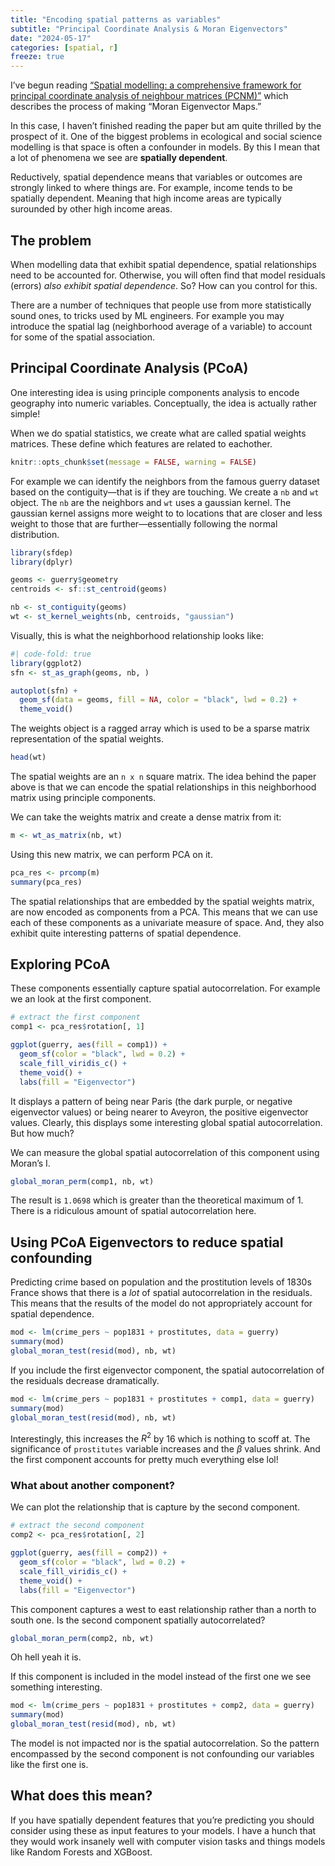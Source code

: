 ```yaml
---
title: "Encoding spatial patterns as variables"
subtitle: "Principal Coordinate Analysis & Moran Eigenvectors"
date: "2024-05-17"
categories: [spatial, r]
freeze: true
---
```


I've begun reading ["Spatial modelling: a comprehensive framework for principal coordinate analysis of neighbour matrices (PCNM)"](https://www.sciencedirect.com/science/article/abs/pii/S0304380006000925) which describes the process of making "Moran Eigenvector Maps."

In this case, I haven't finished reading the paper but am quite thrilled by the prospect of it. One of the biggest problems in ecological and social science modelling is that space is often a confounder in models. By this I mean that a lot of phenomena we see are **spatially dependent**.

Reductively, spatial dependence means that variables or outcomes are strongly linked to where things are. For example, income tends to be spatially dependent. Meaning that high income areas are typically surounded by other high income areas. 

## The problem

When modelling data that exhibit spatial dependence, spatial relationships need to be accounted for. Otherwise, you will often find that model residuals (errors) _also exhibit spatial dependence_. So? How can you control for this. 

There are a number of techniques that people use from more statistically sound ones, to tricks used by ML engineers. For example you may introduce the spatial lag (neighborhood average of a variable) to account for some of the spatial association. 

## Principal Coordinate Analysis (PCoA)

One interesting idea is using principle components analysis to encode geography into numeric variables. Conceptually, the idea is actually rather simple! 

When we do spatial statistics, we create what are called spatial weights matrices. These define which features are related to eachother. 

```r
knitr::opts_chunk$set(message = FALSE, warning = FALSE)
```

For example we can identify the neighbors from the famous guerry dataset based on the contiguity—that is if they are touching. We create a `nb` and `wt` object. The `nb` are the neighbors and `wt` uses a gaussian kernel. The gaussian kernel assigns more weight to to locations that are closer and less weight to those that are further—essentially following the normal distribution. 

```r
library(sfdep)
library(dplyr)

geoms <- guerry$geometry
centroids <- sf::st_centroid(geoms)

nb <- st_contiguity(geoms)
wt <- st_kernel_weights(nb, centroids, "gaussian")
```

Visually, this is what the neighborhood relationship looks like: 

```r
#| code-fold: true
library(ggplot2)
sfn <- st_as_graph(geoms, nb, )

autoplot(sfn) +
  geom_sf(data = geoms, fill = NA, color = "black", lwd = 0.2) +
  theme_void()
```

The weights object is a ragged array which is used to be a sparse matrix representation of the spatial weights. 
 
```r
head(wt)
```

The spatial weights are an `n x n` square matrix. The idea behind the paper above is that we can encode the spatial relationships in this neighborhood matrix using principle components. 

We can take the weights matrix and create a dense matrix from it: 

```r
m <- wt_as_matrix(nb, wt)
```

Using this new matrix, we can perform PCA on it. 

```r
pca_res <- prcomp(m)
summary(pca_res)
```

The spatial relationships that are embedded by the spatial weights matrix, are now encoded as components from a PCA. This means that we can use each of these components as a univariate measure of space. And, they also exhibit quite interesting patterns of spatial dependence. 

## Exploring PCoA 

These components essentially capture spatial autocorrelation. For example we an look at the first component. 

```r
# extract the first component
comp1 <- pca_res$rotation[, 1]

ggplot(guerry, aes(fill = comp1)) +
  geom_sf(color = "black", lwd = 0.2) +
  scale_fill_viridis_c() +
  theme_void() +
  labs(fill = "Eigenvector")
```

It displays a pattern of being near Paris (the dark purple, or negative eigenvector values) or being nearer to Aveyron, the positive eigenvector values. Clearly, this displays some interesting global spatial autocorrelation. But how much? 

We can measure the global spatial autocorrelation of this component using Moran's I.

```r
global_moran_perm(comp1, nb, wt)
```

The result is `1.0698` which is greater than the theoretical maximum of 1. There is a ridiculous amount of spatial autocorrelation here. 

## Using PCoA Eigenvectors to reduce spatial confounding

Predicting crime based on population and the prostitution levels of 1830s France shows that there is a _lot_ of spatial autocorrelation in the residuals. This means that the results of the model do not appropriately account for spatial dependence. 

```r
mod <- lm(crime_pers ~ pop1831 + prostitutes, data = guerry)
summary(mod)
global_moran_test(resid(mod), nb, wt)
```


If you include the first eigenvector component, the spatial autocorrelation of the residuals decrease dramatically. 

```r
mod <- lm(crime_pers ~ pop1831 + prostitutes + comp1, data = guerry)
summary(mod)
global_moran_test(resid(mod), nb, wt)
```

Interestingly, this increases the $R^2$ by 16 which is nothing to scoff at. The significance of `prostitutes` variable increases and the $\beta$ values shrink. And the first component accounts for pretty much everything else lol!


### What about another component? 

We can plot the relationship that is capture by the second component.

```r
# extract the second component
comp2 <- pca_res$rotation[, 2]

ggplot(guerry, aes(fill = comp2)) +
  geom_sf(color = "black", lwd = 0.2) +
  scale_fill_viridis_c() +
  theme_void() +
  labs(fill = "Eigenvector")
```

This component captures a west to east relationship rather than a north to south one. 
Is the second component spatially autocorrelated?

```r
global_moran_perm(comp2, nb, wt)
```

Oh hell yeah it is. 

If this component is included in the model instead of the first one we see something interesting. 

```r
mod <- lm(crime_pers ~ pop1831 + prostitutes + comp2, data = guerry)
summary(mod)
global_moran_test(resid(mod), nb, wt)
```

The model is not impacted nor is the spatial autocorrelation. So the pattern encompassed by the second component is not confounding our variables like the first one is. 

## What does this mean?

If you have spatially dependent features that you're predicting you should consider using these as input features to your models. I have a hunch that they would work insanely well with computer vision tasks and things models like Random Forests and XGBoost.